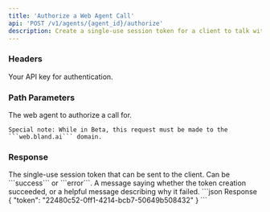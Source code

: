 ```yaml
---
title: 'Authorize a Web Agent Call'
api: 'POST /v1/agents/{agent_id}/authorize'
description: Create a single-use session token for a client to talk with your web agent.
---
```


### Headers

<ParamField header="authorization" type="string" required={true}>
  Your API key for authentication.
</ParamField>

### Path Parameters

<ParamField path="agent_id" type="string" required={true}>
    The web agent to authorize a call for.

    Special note: While in Beta, this request must be made to the ```web.bland.ai``` domain.
</ParamField>

### Response

<ResponseField name="token" type="string">
    The single-use session token that can be sent to the client.
</ResponseField>

<ResponseField name="status" type="string">
    Can be ```success``` or ```error```.
</ResponseField>

<ResponseField name="message" type="string">
    A message saying whether the token creation succeeded, or a helpful message describing why it failed.
</ResponseField>

<ResponseExample>
```json Response
{
  "token": "22480c52-0ff1-4214-bcb7-50649b508432"
}
```
</ResponseExample>
